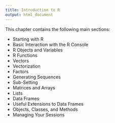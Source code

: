 ```yaml
---
title: Introduction to R
output: html_document
---
```



This chapter contains the following main sections:


<!-- intro2R.Rnw --> 
- Starting with R
<!-- basicInter.Rnw --> 
- Basic Interaction with the R Console
<!-- objs.Rnw --> 
- R Objects and Variables
<!-- funcs.Rnw --> 
- R Functions
<!-- vectors.Rnw --> 
- Vectors
<!-- vectorization.Rnw --> 
- Vectorization
<!-- factors.Rnw --> 
- Factors
<!-- seqs.Rnw --> 
- Generating Sequences
<!-- indexing.Rnw --> 
- Sub-Setting
<!-- ma.Rnw --> 
- Matrices and Arrays
<!-- lists.Rnw --> 
- Lists
<!-- df.Rnw --> 
- Data Frames
<!-- dft.Rnw --> 
- Useful Extensions to Data Frames
- Objects, Classes, and Methods
- Managing Your Sessions
